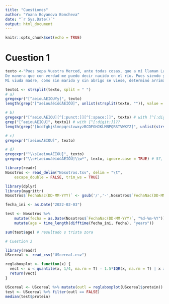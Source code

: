```yaml
---
title: "Cuestiones"
author: "Yoana Boyanova Boncheva"
date: "`r Sys.Date()`"
output: html_document
---
```


```r
knitr::opts_chunk$set(echo = TRUE)
```

# Cuestion 1
```r
texto <-"Pues sepa Vuestra Merced, ante todas cosas, que a mí llaman Lázaro de Tormes, hijo de Tomé González y de Antona Pérez, naturales de Tejares, aldea de Salamanca. Mi nacimiento fue dentro del río Tormes, por la cual causa tomé el sobrenombre; y fue de esta manera: mi padre, que Dios perdone, tenía cargo de proveer una molienda de una aceña que está ribera de aquel río, en la cual fue molinero más de quince años; y, estando mi madre una noche en la aceña, preñada de mí, tomóle el parto y parióme allí.
De manera que con verdad me puedo decir nacido en el río. Pues siendo yo niño de ocho años, achacaron a mi padre ciertas sangrías mal hechas en los costales de los que allí a moler venían, por lo cual fue preso, y confesó y no negó, y padeció persecución por justicia. Espero en Dios que está en la gloria, pues el Evangelio los llama bienaventurados. En este tiempo se hizo cierta armada contra moros, entre los cuales fue mi padre (que a la sazón estaba desterrado por el desastre ya dicho), con cargo de acemilero de un caballero que allá fue. Y con su señor, como leal criado, feneció su vida.
Mi viuda madre, como sin marido y sin abrigo se viese, determinó arrimarse a los buenos por ser uno de ellos, y vínose a vivir a la ciudad y alquiló una casilla y metióse a guisar de comer a ciertos estudiantes, y lavaba la ropa a ciertos mozos de caballos del comendador de la Magdalena, de manera que fue frecuentando las caballerizas."

texto1 <- strsplit(texto, split = " ")
# a)
gregexpr("[^aeiouAEIOUYy]", texto)
length(grep("[^aeiouáéíóúÁÉÍÓÚ]", unlist(strsplit(texto, "")), value = TRUE))

# b)
gregexpr("[^aeiouAEIOU][^[:punct:]][^[:space:]]", texto) # with [^[:digit:]]??
grep("[^aeiouAEIOU]", texto1) # with [^[:digit:]]??
length(grep("[bcdfghjklmnpqrstvwxyzBCDFGHJKLMNPQRSTVWXYZ]", unlist(strsplit(texto, "")), value = TRUE))

# c)
gregexpr("[aeiouAEIOU]", texto)

# d)
gregexpr("^\\s[aeiouAEIOU]", texto)
gregexpr("\\s+[aeiouáéíóúÁÉÍÓÚ]\\w*", texto, ignore.case = TRUE) # 57, respuesta correcta?
```

```r
library(readr)
Nosotros <- read_delim("Nosotros.tsv", delim = "\t", 
    escape_double = FALSE, trim_ws = TRUE)

library(dplyr)
library(magrittr)
Nosotros$`FechaNac(DD-MM-YYY)` <- gsub('/','-',Nosotros$`FechaNac(DD-MM-YYY)`)

fecha_ini <- as.Date("2022-02-03")

test <- Nosotros %>% 
    mutate(fecha = as.Date(Nosotros$`FechaNac(DD-MM-YYY)`, "%d-%m-%Y")) %>%
    mutate(age = time_length(difftime(fecha_ini, fecha), "years"))

sum(test$age) # resultado s trista zora


```

```r
# Cuestion 3

library(readr)
UScereal <- read_csv("UScereal.csv")

reglaboxplot <- function(x) { 
  vect <- x < quantile(x, 1/4, na.rm = T) - 1.5*IQR(x, na.rm = T) | x > quantile(x, 3/4, na.rm = T) + 1.5*IQR(x, na.rm = T)
  return(vect)
}

UScereal <- UScereal %>% mutate(outl = reglaboxplot(UScereal$protein))
test <- UScereal %>% filter(outl == FALSE)
median(test$protein)
```




